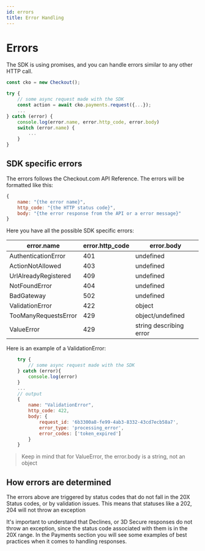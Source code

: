 ```yaml
---
id: errors
title: Error Handling
---
```



# Errors

The SDK is using promises, and you can handle errors similar to any other HTTP call.

```js
const cko = new Checkout();

try {
    // some async request made with the SDK
    const action = await cko.payments.request({...});
    ...
} catch (error) {
    console.log(error.name, error.http_code, error.body)
    switch (error.name) {
        ...
    }
}
```

## SDK specific errors

The errors follows the Checkout.com <Link to="https://api-reference.checkout.com/">API Reference</Link>.
The errors will be formatted like this:

```js
{
    name: "{the error name}",
    http_code: "{the HTTP status code}",
    body: "{the error response from the API or a error message}"
}
```

Here you have all the possible SDK specific errors:

| error.name           | error.http_code | error.body              |
| -------------------- | --------------- | ----------------------- |
| AuthenticationError  | 401             | undefined               |
| ActionNotAllowed     | 403             | undefined               |
| UrlAlreadyRegistered | 409             | undefined               |
| NotFoundError        | 404             | undefined               |
| BadGateway           | 502             | undefined               |
| ValidationError      | 422             | object                  |
| TooManyRequestsError | 429             | object/undefined        |
| ValueError           | 429             | string describing error |

Here is an example of a ValidationError:

```js
    try {
        // some async request made with the SDK
    } catch (error){
        console.log(error)
    }
    ...
    // output
    {
        name: "ValidationError",
        http_code: 422,
        body: {
            request_id: '6b3300a8-fe99-4ab3-8332-43cd7ecb58a7',
            error_type: 'processing_error',
            error_codes: ['token_expired']
        }
    }

```

> Keep in mind that for ValueError, the error.body is a string, not an object

## How errors are determined

The errors above are triggered by status codes that do not fall in the 20X Status codes, or by validation issues. This means that statuses like a 202, 204 will not throw an exception

<Information type="warning">
	It's important to understand that Declines, or 3D Secure responses do not throw an exception, since the status code
	associated with them is in the 20X range. In the Payments section you will see some examples of best practices when it
	comes to handling responses.
</Information>
